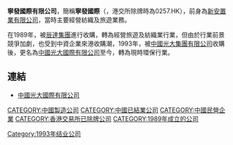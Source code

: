 '''寧發國際有限公司'''，簡稱'''寧發國際'''（'''{{lang-en|Newfoundland International Company Limited}}'''，港交所除牌時為0257.HK），前身為[[新安置業有限公司|新安置業有限公司]]，當時主要經營紡織及旅遊業務。

在1989年，被[[辰達集團|辰達集團]]進行收購，轉為經營旅遊及紡織業行業，但由於行業前景競爭加劇，也受到中資企業來港收購潮，1993年，被[[中國光大集團有限公司|中國光大集團有限公司]]收購後，更名為[[中國光大國際有限公司|中國光大國際有限公司]]至今，轉為現時環保行業。

==連結==
*[https://web.archive.org/web/20111115045329/http://www.ebchinaintl.com/e/index.php 中國光大國際有限公司]

[[CATEGORY:中國製造公司|CATEGORY:中國製造公司]]
[[CATEGORY:中國已結業公司|CATEGORY:中國已結業公司]]
[[CATEGORY:中國民營企業|CATEGORY:中國民營企業]]
[[CATEGORY:香港交易所已除牌公司|CATEGORY:香港交易所已除牌公司]]
[[CATEGORY:1989年成立的公司|CATEGORY:1989年成立的公司]]
[[Category:1993年结业公司|Category:1993年结业公司]]